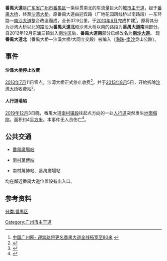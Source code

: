 {{Infobox Guangzhou Road
|中文道路名称=番禺大道
|道路名称拼音=PANYU DADAO
|道路英文名=Panyu Avenue N.
|道路方向=南北
|图片=Shawan Bridge, Panyu, Guangzhou 2012.jpg
|图片说明=原番禺大道沙湾大桥收费站
|道路属性=城市主干道
|道路总长度=37.9km
|规划总长度=
|已通车长度=37.9km
|车速限制=
|行车线数量=
|所在地区=[[番禺区|番禺区]]
|起点=[[番禺大桥|番禺大桥]]
|终点=[[沙湾大桥|沙湾大桥]]
|道路命名日期=2010年6月
|命名缘由=
|道路旧名=
|道路动工日期=
|通车日期=
|相连路段=
|路段主要建筑=
}}

'''番禺大道'''是[[广东省|广东省]][[广州市|广州市]][[番禺区|番禺区]]一条纵贯南北的车流量巨大的[[主干道|城市主干道]]，起于[[番禺大桥|番禺大桥]]，终至[[沙湾大桥|沙湾大桥]]。原番禺大道由迎宾路（广地花园跨线桥以南路段）—东环路—[[南沙大道|南沙大道]]整合改造而成，全长37.9公里，于[[2010年6月|2010年6月]]完成扩建<ref>[http://www.guangzhou.gov.cn/node_2366/node_2374/2009/08/04/1249353507305218.shtml 中国广州网- 迎宾路将更名番禺大道全线拓宽至80米] {{webarchive|url=https://web.archive.org/web/20160509014452/http://www.guangzhou.gov.cn/node_2366/node_2374/2009/08/04/1249353507305218.shtml |date=2016-05-09 }}</ref>，原将其分为沙湾大桥以北的路段为'''番禺大道北'''和沙湾大桥以南的路段为'''番禺大道南'''两部分。自2012年12月东涌三镇划入[[南沙区_(广州市)|南沙区]]后，'''番禺大道南'''部分已经改名为'''[[南沙大道|南沙大道]]'''。
现'''番禺大道北'''（番禺大桥—沙溪大桥/大同立交段）被编入{{中国省道名|111|P=广东}}（[[海珠|海珠]]-[[南沙区_(广州市)|南沙]]灵山公路）。

== 事件 ==

==== 沙溪大桥停止收费 ====
[[2013年7月|2013年7月]]11日零点，沙湾大桥正式停止收费<ref>{{Cite news|url=http://news.xinhuanet.com/yzyd/legal/20130711/c_124991552.htm|title=广州沙湾大桥停止收费 车主放鞭炮庆祝(图)|publisher=光明网|date=2013-07-11|accessdate=2022-02-09|language=zh-hans}}</ref>，并于[[2013年8月|2013年8月]]5日，开始拆除[[沙湾大桥|沙湾大桥]]收费站<ref>{{Cite news|url=https://www.chinanews.com.cn/sh/2013/08-06/5129951.shtml|title=广东沙湾大桥终止收费 收费站已开始拆除|author=魏新颖|publisher=羊城晚报|date=2013-08-06|accessdate=2022-02-09|language=zh-hans}}</ref>。

==== 人行道塌陷 ====
[[2019年12月|2019年12月]]3日晚，番禺大道[[南村镇_(广州市)|南村镇段]]往起点方向的一处[[人行道|人行道]]突然发生[[塌陷|地面塌陷]]，面积约4[[平方米|平方米]]。本事件无人员伤亡<ref>{{Cite news|url=https://baijiahao.baidu.com/s?id=1652010242071573444&wfr=spider&for=pc|title=广州番禺大道人行道突发路面塌陷！|author=张豪,李焕坤,梁怿韬|publisher=金羊網|date=2019-12-05|accessdate=2022-02-09|language=zh-hans}}</ref>。

==公共交通==
*{{廣州地鐵路線鏈接|3|SL}}[[番禺廣場站|番禺廣場站]]
*{{廣州地鐵路線鏈接|7|SL}}[[南村萬博站|南村萬博站]]
*{{廣州地鐵路線鏈接|18|SL}}南村萬博站、番禺廣場站
均在鄰近番禺大道位置設有出入口。

==参考资料==
{{reflist}}

{{广州主要道路}}

[[Category:广州市主干道|Category:广州市主干道]]
[[分类:番禺区|分类:番禺区]]